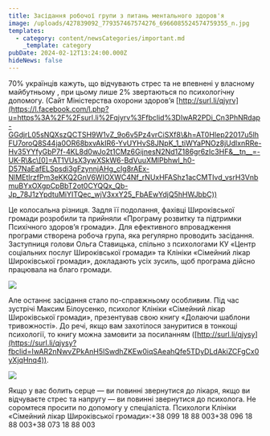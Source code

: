 ```yaml
---
title: Засідання робочої групи з питань ментального здоров'я
image: /uploads/427839092_779357467574276_6966085524574759355_n.jpg
templates:
  - category: content/newsCategories/important.md
    _template: category
pubDate: 2024-02-12T13:24:00.000Z
hideNews: false
---
```


70% українців кажуть, що відчувають стрес та не впевнені у власному майбутньому , при цьому лише 2% звертаються по психологічну допомогу. (Сайт Міністерства охорони здоров’я [http://surl.li/qjyrv](https://l.facebook.com/l.php?u=https%3A%2F%2Fsurl.li%2Fqjyrv%3Ffbclid%3DIwAR2PDi_Cn3PhNRdap-GGdjrL05sNQXszQCTSH9W1vZ_9o6v5Pz4vrCiSXf8\&h=AT0HIep22017u5lhFU7oroQ8S44ja0OR68bxvAkIR6-YvUYHvS8JNpK_1_tiWYaPNOz8jUdlxnRRe-Hv35YYfyGbP7f-4KL8d0wJo2t1CMz6GijnesN2Nd1Z186gr6zIc3HF&__tn__=-UK-R\&c\[0]=AT1VUsX3ywXSkW6-BdVuuXMlPbhwI_h0-D57NaEafELSpsdi3gFzynnjAHg_cIg8rAEx-NlMEtIrzfPm3eKKQ2GnV6WIOXWC4Nf_rNUxHFAShz1acCMTIvd_vsrH3VnbmuBYxOXgpCpBbT2ot0CYQQx_Qb-Jp_78J1zYpdtuMiYITQec_wjV3xxY25_FbAEwYdjQ5hHWJbbC))

Це колосальна різниця. Задля її подолання, фахівці Широківської громади розробили та прийняли «Програму розвитку та підтримки Психічного здоровʼя громади». Для ефективного впровадження програми створена робоча група, яка регулярно проводить засідання. Заступниця голови Ольга Ставицька, спільно з психологами КУ «Центр соціальних послуг Широківської громади» та Клініки «Сімейний лікар Широківської громади», докладають усіх зусиль, щоб програма дійсно працювала на благо громади.

![](/uploads/427818114_779357710907585_5195926042137954523_n.jpg)

Але останнє засідання стало по-справжньому особливим. Під час зустрічі Максим Білоусенко, психолог Клініки «Сімейний лікар Широківської громади», презентував свою книгу «Долаючи шаблони тривожності». До речі, якщо вам захотілося зануритися в тонкощі психології, то книгу можна замовити за посиланням ([http://surl.li/qjysy](https://surl.li/qjysy?fbclid=IwAR2nNwvZPkAnH5ISwdhZKEw0iqSAeahQfe5TDyDLdAkiZCFgCx0yXjqHnq4)).  

![](/uploads/427827898_779357714240918_1979860272479162228_n.jpg)

Якщо у вас болить серце — ви повинні звернутися до лікаря, якщо ви відчуваєте стрес та напругу — ви повинні звернутися до психолога. Не соромтеся просити по допомогу у спеціаліста. Психологи Клініки «Сімейний лікар Широківської громади»:+38 099 18 88 003+38 096 18 88 003+38 073 18 88 003

